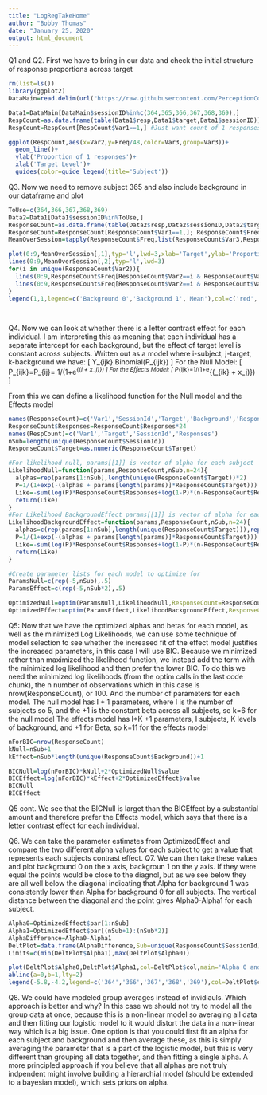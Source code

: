 ---
title: "LogRegTakeHome"
author: "Bobby Thomas"
date: "January 25, 2020"
output: html_document
---

Q1 and Q2. First we have to bring in our data and check the initial structure of response proportions across target
```{r}
rm(list=ls())
library(ggplot2)
DataMain=read.delim(url("https://raw.githubusercontent.com/PerceptionCognitionLab/data2/master/out/morph1.dat"),header=T,sep=' ')

Data1=DataMain[DataMain$sessionID%in%c(364,365,366,367,368,369),]
RespCount=as.data.frame(table(Data1$resp,Data1$target,Data1$sessionID)) #Sum responses by sub and target into table
RespCount=RespCount[RespCount$Var1==1,] #Just want count of 1 responses for proportion of 1 response

ggplot(RespCount,aes(x=Var2,y=Freq/48,color=Var3,group=Var3))+
  geom_line()+
  ylab('Proportion of 1 responses')+
  xlab('Target Level')+
  guides(color=guide_legend(title='Subject'))
```

Q3. Now we need to remove subject 365 and also include background in our dataframe and plot
```{r}
ToUse=c(364,366,367,368,369)
Data2=Data1[Data1$sessionID%in%ToUse,]
ResponseCount=as.data.frame(table(Data2$resp,Data2$sessionID,Data2$target,Data2$background))
ResponseCount=ResponseCount[ResponseCount$Var1==1,]; ResponseCount$Freq=ResponseCount$Freq/24
MeanOverSession=tapply(ResponseCount$Freq,list(ResponseCount$Var3,ResponseCount$Var4),mean)

plot(0:9,MeanOverSession[,1],typ='l',lwd=3,xlab='Target',ylab='Proportion of 1 Responses',main='Resp as a function of session,target, and background')
lines(0:9,MeanOverSession[,2],typ='l',lwd=3)
for(i in unique(ResponseCount$Var2)){
  lines(0:9,ResponseCount$Freq[ResponseCount$Var2==i & ResponseCount$Var4==0],typ='l',col='red',lwd=.5,lty=2)
  lines(0:9,ResponseCount$Freq[ResponseCount$Var2==i & ResponseCount$Var4==1],typ='l',col='green',lwd=.5,lty=2)
}
legend(1,1,legend=c('Background 0','Background 1','Mean'),col=c('red','green','black'),lty=c(2,2,1))

  

```

Q4. Now we can look at whether there is a letter contrast effect for each individual. I am interpreting this as meaning that each individual has a separate intercept for each background, but the effect of target level is constant across subjects.
Written out as a model where i-subject, j-target, k-background we have:
\[
Y_{ijk} \sim Binomial(P_{ijk})
\]
For the Null Model:
\[
P_{ijk}=P_{ij}= 1/(1+e^{(\alpha_i + \beta x_j)})
\]
For the Effects Model:
\[
P_{ijk}=1/(1+e^{(\alpha_{ik} + \beta x_j)})
\]

From this we can define a likelihood function for the Null model and the Effects model

```{r}
names(ResponseCount)=c('Var1','SessionId','Target','Background','Responses')
ResponseCount$Responses=ResponseCount$Responses*24
names(RespCount)=c('Var1','Target','SessionId','Responses')
nSub=length(unique(ResponseCount$SessionId))
ResponseCount$Target=as.numeric(ResponseCount$Target)

#For likelihood null, params[[1]] is vector of alpha for each subject
LikelihoodNull=function(params,ResponseCount,nSub,n=24){
  alphas=rep(params[1:nSub],length(unique(ResponseCount$Target))*2)
  P=1/(1+exp(-(alphas + params[length(params)]*ResponseCount$Target)))
  Like=-sum(log(P)*ResponseCount$Responses+log(1-P)*(n-ResponseCount$Responses))
  return(Like)
}
#For Likelihood BackgroundEffect params[[1]] is vector of alpha for each subject on backgroun 1 and params[[2]] is alpha for each subject on background 2
LikelihoodBackgroundEffect=function(params,ResponseCount,nSub,n=24){
  alphas=c(rep(params[1:nSub],length(unique(ResponseCount$Target))),rep(params[(nSub+1):(nSub*2)],length(unique(ResponseCount$Target))))
  P=1/(1+exp(-(alphas + params[length(params)]*ResponseCount$Target))) 
  Like=-sum(log(P)*ResponseCount$Responses+log(1-P)*(n-ResponseCount$Responses))
  return(Like)
}

#Create parameter lists for each model to optimize for
ParamsNull=c(rep(-5,nSub),.5)
ParamsEffect=c(rep(-5,nSub*2),.5)

OptimizedNull=optim(ParamsNull,LikelihoodNull,ResponseCount=ResponseCount,nSub=nSub)
OptimizedEffect=optim(ParamsEffect,LikelihoodBackgroundEffect,ResponseCount=ResponseCount,nSub=nSub)
```
Q5: Now that we have the optimized alphas and betas for each model, as well as the minimized Log Likelihoods, we can use some technique of model selection to see whether the increased fit of the effect model justifies the increased parameters, in this case I will use BIC. Because we minimized rather than maximized the likelihood function, we instead add the term with the minimized log likelihood and then prefer the lower BIC.
  To do this we need the minimized log likelihoods (from the optim calls in the last code chunk), the n number of observations which in this case is nrow(ResponseCount), or 100. And the number of parameters for each model.
  The null model has I + 1 parameters, where I is the number of subjects so 5, and the +1 is the constant beta across all subjects, so k=6 for the null model
  The effects model has I*K +1 parameters, I subjects, K levels of background, and +1 for Beta, so k=11 for the effects model
```{r}
nForBIC=nrow(ResponseCount)
kNull=nSub+1
kEffect=nSub*length(unique(ResponseCount$Background))+1

BICNull=log(nForBIC)*kNull+2*OptimizedNull$value
BICEffect=log(nForBIC)*kEffect+2*OptimizedEffect$value
BICNull
BICEffect
```
Q5 cont. We see that the BICNull is larget than the BICEffect by a substantial amount and therefore prefer the Effects model, which says that there is a letter contrast effect for each individual.

Q6. We can take the parameter estimates from OptimizedEffect and compare the two different alpha values for each subject to get a value that represents each subjects contrast effect.
Q7. We can then take these values and plot background 0 on the x axis, backgroun 1 on the y axis. If they were equal the points would be close to the diagnol, but as we see below they are all well below the diagonal indicating that Alpha for background 1 was consistently lower than Alpha for background 0 for all subjects. The vertical distance between the diagonal and the point gives Alpha0-Alpha1 for each subject.
```{r}
Alpha0=OptimizedEffect$par[1:nSub]
Alpha1=OptimizedEffect$par[(nSub+1):(nSub*2)]
AlphaDifference=Alpha0-Alpha1
DeltPlot=data.frame(AlphaDifference,Sub=unique(ResponseCount$SessionId),Alpha0,Alpha1,col=c('red','green','blue','black','orange'))
Limits=c(min(DeltPlot$Alpha1),max(DeltPlot$Alpha0))

plot(DeltPlot$Alpha0,DeltPlot$Alpha1,col=DeltPlot$col,main='Alpha 0 and Alpha1 for each sub',xlab='Alpha background=0',ylab='Alpha background =1',pch=16,xlim=Limits,ylim=Limits)
abline(a=0,b=1,lty=2)
legend(-5.8,-4.2,legend=c('364','366','367','368','369'),col=DeltPlot$col,pch=16,title='Subject')

```

Q8. We could have modeled group averages instead of invidiauls. Which approach is better and why?
In this case we should not try to model all the group data at once, because this is a non-linear model so averaging all data and then fitting our logistic model to it would distort the data in a non-linear way which is a big issue. One option is that you could first fit an alpha for each subject and background and then average these, as this is simply averaging the parameter that is a part of the logistic model, but this is very different than grouping all data together, and then fitting a single alpha. A more principled approach if you believe that all alphas are not truly indpendent might involve building a hierarchial model (should be extended to a bayesian model), which sets priors on alpha.

